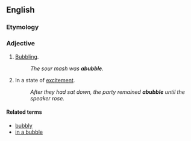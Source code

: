 ==English==

===Etymology===
{{prefix|a|bubble}}
===Adjective===
{{head|en|adjective}}
# [[bubbling|Bubbling]].
#: ''The sour mash was '''abubble'''.''
# In a state of [[excitement]].
#: ''After they had sat down, the party remained '''abubble''' until the speaker rose.''

====Related terms====
* [[bubbly]]
* [[in a bubble]]